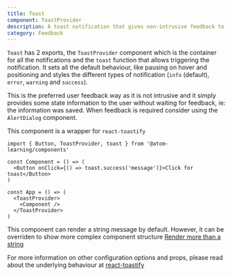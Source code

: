 ```yaml
---
title: Toast
component: ToastProvider
description: A toast notification that gives non-intrusive feedback to the user and times out automatically
category: Feedback
---
```


`Toast` has 2 exports, the `ToastProvider` component which is the container for all the notifications and the `toast` function that allows triggering the notification. It sets all the default behaviour, like pausing on hover and positioning and styles the different types of notification (`info` (default), `error`, `warning` and `success`).

This is the preferred user feedback way as it is not intrusive and it simply provides some state information to the user without waiting for feedback, ie: the information was saved. When feedback is required consider using the `AlertDialog` component.

This component is a wrapper for `react-toastify`

```tsx
import { Button, ToastProvider, toast } from '@atom-learning/components'

const Component = () => (
  <Button onClick={() => toast.success('message')}>Click for toast</Button>
)

const App = () => (
  <ToastProvider>
    <Component />
  </ToastProvider>
)
```

This component can render a string message by default. However, it can be overriden to show more complex component structure [Render more than a string](https://fkhadra.github.io/react-toastify/render-what-you-want)

For more information on other configuration options and props, please read about the underlying behaviour at [react-toastify](https://fkhadra.github.io/react-toastify/introduction/)
